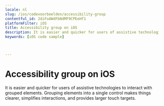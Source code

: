 ```yaml
---
locale: nl
slug: /ios/codevoorbeelden/accessibility-group
contentful_id: 2diFoAWdFbNdMF9CPEeHf1
platformFilter: iOS
title: Accessibility group on iOS
description: It is easier and quicker for users of assistive technologies to interact with grouped elements.
keywords: [iOS code sample]


	
---
```


# Accessibility group on iOS

It is easier and quicker for users of assistive technologies to interact with grouped elements. Grouping elements into a single control makes things clearer, simplifies interactions, and provides larger touch targets.

<CodeSample id="accessibility-group" locale="nl" platform="ios"/>